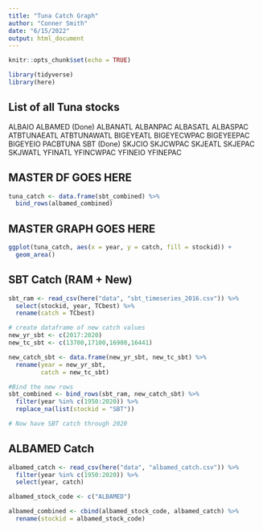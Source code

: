 ```yaml
---
title: "Tuna Catch Graph"
author: "Conner Smith"
date: "6/15/2022"
output: html_document
---
```


```r
knitr::opts_chunk$set(echo = TRUE)

library(tidyverse)
library(here)

```

## List of all Tuna stocks 

ALBAIO 
ALBAMED (Done)
ALBANATL
ALBANPAC
ALBASATL
ALBASPAC
ATBTUNAEATL
ATBTUNAWATL
BIGEYEATL
BIGEYECWPAC
BIGEYEEPAC
BIGEYEIO
PACBTUNA
SBT (Done)
SKJCIO
SKJCWPAC
SKJEATL
SKJEPAC
SKJWATL
YFINATL
YFINCWPAC
YFINEIO
YFINEPAC

## MASTER DF GOES HERE 

```r
tuna_catch <- data.frame(sbt_combined) %>% 
  bind_rows(albamed_combined)
```


## MASTER GRAPH GOES HERE

```r
ggplot(tuna_catch, aes(x = year, y = catch, fill = stockid)) +
  geom_area()
```


## SBT Catch (RAM + New)

```r

sbt_ram <- read_csv(here("data", "sbt_timeseries_2016.csv")) %>% 
  select(stockid, year, TCbest) %>% 
  rename(catch = TCbest)

# create dataframe of new catch values 
new_yr_sbt <- c(2017:2020)
new_tc_sbt <- c(13700,17100,16900,16441)

new_catch_sbt <- data.frame(new_yr_sbt, new_tc_sbt) %>%
  rename(year = new_yr_sbt,
         catch = new_tc_sbt) 

#Bind the new rows
sbt_combined <- bind_rows(sbt_ram, new_catch_sbt) %>% 
  filter(year %in% c(1950:2020)) %>% 
  replace_na(list(stockid = "SBT"))

# Now have SBT catch through 2020 

```

## ALBAMED Catch

```r
albamed_catch <- read_csv(here("data", "albamed_catch.csv")) %>% 
  filter(year %in% c(1950:2020)) %>% 
  select(year, catch) 

albamed_stock_code <- c("ALBAMED")

albamed_combined <- cbind(albamed_stock_code, albamed_catch) %>% 
  rename(stockid = albamed_stock_code)
  
```


